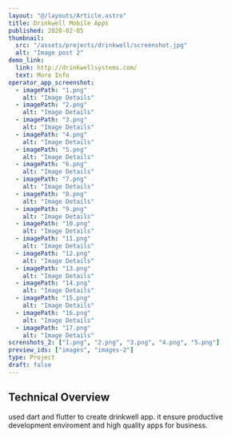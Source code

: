 ```yaml
---
layout: "@/layouts/Article.astro"
title: Drinkwell Mobile Apps
published: 2020-02-05
thumbnail:
  src: "/assets/projects/drinkwell/screenshot.jpg"
  alt: "Image post 2"
demo_link:
  link: http://drinkwellsystems.com/
  text: More Info
operator_app_screenshot:
  - imagePath: "1.png"
    alt: "Image Details"
  - imagePath: "2.png"
    alt: "Image Details"
  - imagePath: "3.png"
    alt: "Image Details"
  - imagePath: "4.png"
    alt: "Image Details"
  - imagePath: "5.png"
    alt: "Image Details"
  - imagePath: "6.png"
    alt: "Image Details"
  - imagePath: "7.png"
    alt: "Image Details"
  - imagePath: "8.png"
    alt: "Image Details"
  - imagePath: "9.png"
    alt: "Image Details"
  - imagePath: "10.png"
    alt: "Image Details"
  - imagePath: "11.png"
    alt: "Image Details"
  - imagePath: "12.png"
    alt: "Image Details"
  - imagePath: "13.png"
    alt: "Image Details"
  - imagePath: "14.png"
    alt: "Image Details"
  - imagePath: "15.png"
    alt: "Image Details"
  - imagePath: "16.png"
    alt: "Image Details"
  - imagePath: "17.png"
    alt: "Image Details"
screnshots_2: ["1.png", "2.png", "3.png", "4.png", "5.png"]
preview_ids: ["images", "images-2"]
type: Project
draft: false
---
```



## Technical Overview

used dart and flutter to create drinkwell app. it ensure productive development enviroment and high quality apps for business.

<PhotoViewer
  name="pump-operator-slider"
  title="Screenshots [Pump Operator]"
  images={frontmatter.operator_app_screenshot}
  directory="/assets/projects/drinkwell/pump-operator-app"
  client:only="react"
/>

<PhotoViewer
  name="dealer-slider"
  title="Screenshots [Dealer]"
  images={frontmatter.operator_app_screenshot}
  directory="/assets/projects/drinkwell/pump-operator-app"
  client:only="react"
/>
